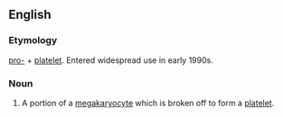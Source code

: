 ==English==

===Etymology===
[[pro-]] + [[platelet]]. Entered widespread use in early 1990s.

===Noun===
{{en-noun}}

# {{label|en|hematology}} A portion of a [[megakaryocyte]] which is broken off to form a [[platelet]].